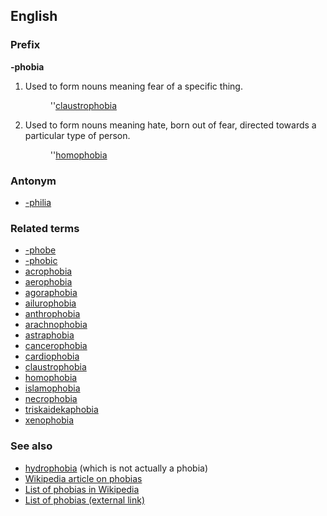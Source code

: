 ==English==
===Prefix===
'''-phobia'''

#Used to form nouns meaning fear of a specific thing.
#:''[[claustrophobia]]
#Used to form nouns meaning hate, born out of fear, directed towards a particular type of person.
#:''[[homophobia]]

===Antonym===
*[[-philia]]

===Related terms===
*[[-phobe]]
*[[-phobic]]
*[[acrophobia]]
*[[aerophobia]]
*[[agoraphobia]]
*[[ailurophobia]]
*[[anthrophobia]]
*[[arachnophobia]]
*[[astraphobia]]
*[[cancerophobia]]
*[[cardiophobia]]
*[[claustrophobia]]
*[[homophobia]]
*[[islamophobia]]
*[[necrophobia]]
*[[triskaidekaphobia]]
*[[xenophobia]]

===See also===
*[[hydrophobia]] (which is not actually a phobia)
*[[en:Phobia|Wikipedia article on phobias]]
*[[en:List_of_phobias|List of phobias in Wikipedia]] <!--Yum!  Who's going to volunteer to copy all these over? :) -->
*[http://phobialist.com/ List of phobias (external link)]